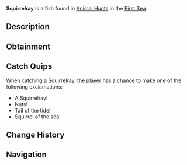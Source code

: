{{FishInfobox
|image          = Squirrelray.png
|rarity         = Limited
|event          = Animal Hunt
|sea            = First Sea
|location       = [[Animals]]
|sublocation    = 
|sources        = Fishing Rod
|radar_location = 
|prog_speed     = +3
|xp             = 1050
|weather        = Windy
|time           = 
|season         = Winter
|bait           = Bagel
|base_weight    = 29
|base_value     = 450
|weight_range   = 20
|base_chance    = 70
|base_resil     = 60
}}
'''Squirrelray''' is a {{Rarity|Limited}} fish found in [[Animal Hunt]]s in the [[First Sea]].

== Description ==
{{Description|A nimble ray with a bushy tail, hoarding treasures in the sand.|Bestiary Entry}}

== Obtainment ==
{{Description|It scurries where the winds whip the surface.|Bestiary Hint}}
{{Fish Availability|
Animal Hunt/First Sea
|top_rods      = 
Training Rod\365658.84\580582.52;
Flimsy Rod\191943.87\164087.01;
Free Spirit Rod\155222.53\112879.34;
Leviathan's Fang Rod\153293.62\162568.19;
Trident Rod\152275.18\90635.56;
Resourceful Rod\119106.84\124863.35;
Firefly Rod\130305.63\144275.78;
Brother's Rod\126644.65\139513.6;
No-Life Rod\138024.87\127756.5;
Verdant Shear Rod\128258.74\129337.71;
Blazebringer Rod\128215.74\132780.81;
Zeus Rod\127266.18\131797.45;
Astralhook Rod\127192.11\83394.47;
Depthseeker Rod\127103.09\130072.37;
Challenger's Rod\126832.2\125486.78;
Seraphic Rod\126380.37\126380.37;
Ethereal Prism Rod\125722.29\125867.65;
Avalanche Rod\125173.36\117269.17;
Volcanic Rod\124207.97\128630.35;
Rod Of The Forgotten Fang\119107.63\115374.24;
Rod Of The Depths\118304.32\104751.68;
Rod Of The Exalted One\115095.83\110330.94;
Steady Rod\66672.39\65342.79
|recommended   = Training Rod
}}

== Catch Quips ==
When catching a Squirrelray, the player has a chance to make one of the following exclamations:
* A Squirrelray!
* Nuts!
* Tail of the tide!
* Squirrel of the sea!

== Change History ==
{{Change History|{{subst:Current Version}}}}

== Navigation ==
{{Fish Navbox|Animals}}